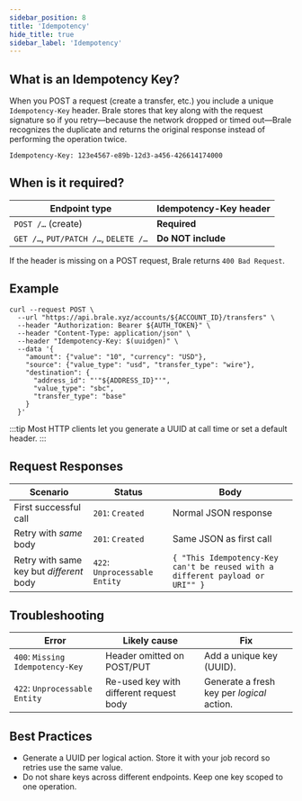 ```yaml
---
sidebar_position: 8
title: 'Idempotency'
hide_title: true
sidebar_label: 'Idempotency'
---
```


<Intro heading="Idempotency" subheading="Guarantee that each POST request executes exactly once." />

## What is an Idempotency Key?

When you POST a request (create a transfer, etc.) you include a unique `Idempotency-Key` header. Brale stores that key along with the request signature so if you retry—because the network dropped or timed out—Brale recognizes the duplicate and returns the original response instead of performing the operation twice.

```shell
Idempotency-Key: 123e4567-e89b-12d3-a456-426614174000
```

## When is it required?

| Endpoint type                         | Idempotency-Key header |
| ------------------------------------- | ---------------------- |
| `POST /…` (create)                    | **Required**           |
| `GET /…`, `PUT/PATCH /…`, `DELETE /…` | **Do NOT include**     |

If the header is missing on a POST request, Brale returns `400 Bad Request`.

## Example

```shell
curl --request POST \
  --url "https://api.brale.xyz/accounts/${ACCOUNT_ID}/transfers" \
  --header "Authorization: Bearer ${AUTH_TOKEN}" \
  --header "Content-Type: application/json" \
  --header "Idempotency-Key: $(uuidgen)" \
  --data '{
    "amount": {"value": "10", "currency": "USD"},
    "source": {"value_type": "usd", "transfer_type": "wire"},
    "destination": {
      "address_id": "'"${ADDRESS_ID}"'",
      "value_type": "sbc",
      "transfer_type": "base"
    }
  }'
```

:::tip
Most HTTP clients let you generate a UUID at call time or set a default header.
:::

## Request Responses

| Scenario                                 | Status                        | Body                                                                          |
| ---------------------------------------- | ----------------------------- | ----------------------------------------------------------------------------- |
| First successful call                    | `201`: `Created`              | Normal JSON response                                                          |
| Retry with _same_ body                   | `201`: `Created`              | Same JSON as first call                                                       |
| Retry with same key but _different_ body | `422`: `Unprocessable Entity` | `{ "This Idempotency-Key can't be reused with a different payload or URI"" }` |

## Troubleshooting

| Error                            | Likely cause                            | Fix                                        |
| -------------------------------- | --------------------------------------- | ------------------------------------------ |
| `400`: `Missing Idempotency-Key` | Header omitted on POST/PUT              | Add a unique key (UUID).                   |
| `422`: `Unprocessable Entity`    | Re-used key with different request body | Generate a fresh key per _logical_ action. |

## Best Practices

- Generate a UUID per logical action. Store it with your job record so retries use the same value.
- Do not share keys across different endpoints. Keep one key scoped to one operation.
